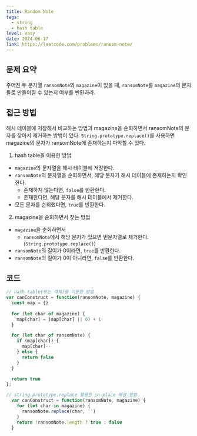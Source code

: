 ```yaml
---
title: Random Note
tags:
  - string
  - hash table
level: easy
date: 2024-06-17
link: https://leetcode.com/problems/ransom-note/
---
```


## 문제 요약

주어진 두 문자열 `ransomNote`와 `magazine`이 있을 때, `ransomNote`를 `magazine`의 문자들로 만들어질 수 있는지 여부를 반환하라.

## 접근 방법

해시 테이블에 저장해서 비교하는 방법과 magazine을 순회하면서 ransomNote의 문자를 찾아서 제거하는 방법이 있다.
`String.prototype.replace()`를 사용하면 magazine의 문자가 ransomNote에 존재하는지 파악할 수 있다.

1. hash table을 이용한 방법

- `magazine`의 문자열을 해시 테이블에 저장한다.
- `ransomNote`의 문자열을 순회하면서, 해당 문자가 해시 테이블에 존재하는지 확인한다.
  - 존재하지 않는다면, `false`를 반환한다.
  - 존재한다면, 해당 문자를 해시 테이블에서 제거한다.
- 모든 문자를 순회했다면, `true`를 반환한다.

2. magazine을 순회하면서 찾는 방법

- `magazine`을 순회하면서
  - `ransomNote`에서 해당 문자가 있으면 빈문자열로 제거한다. (`String.prototype.replace()`)
- `ransomNote`의 길이가 0이라면, `true`를 반환한다.
- `ransomNote`의 길이가 0이 아니라면, `false`를 반환한다.


## 코드

```js
// hash table(또는 객체)을 이용한 방법
var canConstruct = function(ransomNote, magazine) {
  const map = {}
  
  for (let char of magazine) {
    map[char] = (map[char] || 0) + 1
  }

  for (let char of ransomNote) {
    if (map[char]) {
      map[char]--
    } else {
      return false
    }
  }

  return true
};
```

```js
// string.prototype.replace 활용한 in-place 해결 방법
  var canConstruct = function(ransomNote, magazine) {
    for (let char in magazine) {
      ransomNote.replace(char, '')
    }
    return !ransomNote.length ? true : false
  }
```
